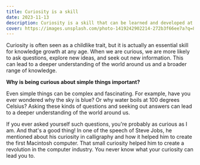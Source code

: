 ```yaml
---
title: Curiosity is a skill
date: 2023-11-13
description: Curiosity is a skill that can be learned and developed at any age. By following these tips, you can cultivate your curiosity and grow your knowledge throughout your life.
cover: https://images.unsplash.com/photo-1419242902214-272b3f66ee7a?q=80&w=3013&auto=format&fit=crop&ixlib=rb-4.0.3&ixid=M3wxMjA3fDB8MHxwaG90by1wYWdlfHx8fGVufDB8fHx8fA%3D%3D
---
```


Curiosity is often seen as a childlike trait, but it is actually an essential skill for knowledge growth at any age. When we are curious, we are more likely to ask questions, explore new ideas, and seek out new information. This can lead to a deeper understanding of the world around us and a broader range of knowledge.

**Why is being curious about simple things important?**

Even simple things can be complex and fascinating. For example, have you ever wondered why the sky is blue? Or why water boils at 100 degrees Celsius? Asking these kinds of questions and seeking out answers can lead to a deeper understanding of the world around us.

If you ever asked yourself such questions, you're probably as curious as I am. And that's a good thing! In one of the speech of Steve Jobs, he mentioned about his curiosity in calligraphy and how it helped him to create the first Macintosh computer. That small curiosity helped him to create a revolution in the computer industry. You never know what your curiosity can lead you to.


